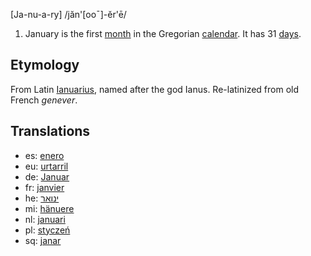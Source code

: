 [Ja-nu-a-ry] /jăn'[ooˉ]-ĕr'ē/

#January is the first [[month]] in the Gregorian [[calendar]]. It has 31 [[day]]s.

==Etymology==
From Latin [[Ianuarius]], named after the god Ianus. Re-latinized from old French ''genever''.

==Translations==

*es: [[enero]]
*eu: [[urtarril]]
*de: [[Januar]]
*fr: [[janvier]]
*he: [[ינואר]]
*mi: [[hänuere]]
*nl: [[januari]]
*pl: [[styczeń|stycze&#324;]]
*sq: [[janar]]